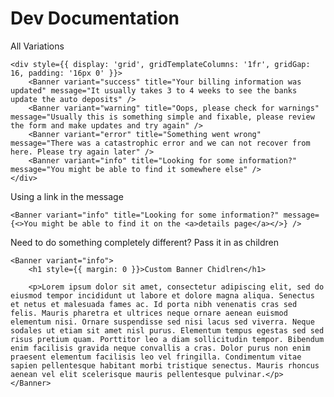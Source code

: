 # Dev Documentation

All Variations

```tsx
<div style={{ display: 'grid', gridTemplateColumns: '1fr', gridGap: 16, padding: '16px 0' }}>
    <Banner variant="success" title="Your billing information was updated" message="It usually takes 3 to 4 weeks to see the banks update the auto deposits" />
    <Banner variant="warning" title="Oops, please check for warnings" message="Usually this is something simple and fixable, please review the form and make updates and try again" />
    <Banner variant="error" title="Something went wrong" message="There was a catastrophic error and we can not recover from here. Please try again later" />
    <Banner variant="info" title="Looking for some information?" message="You might be able to find it somewhere else" />
</div>
```

Using a link in the message

```tsx
<Banner variant="info" title="Looking for some information?" message={<>You might be able to find it on the <a>details page</a></>} />
```

Need to do something completely different? Pass it in as children

```tsx
<Banner variant="info">
    <h1 style={{ margin: 0 }}>Custom Banner Chidlren</h1>
    
    <p>Lorem ipsum dolor sit amet, consectetur adipiscing elit, sed do eiusmod tempor incididunt ut labore et dolore magna aliqua. Senectus et netus et malesuada fames ac. Id porta nibh venenatis cras sed felis. Mauris pharetra et ultrices neque ornare aenean euismod elementum nisi. Ornare suspendisse sed nisi lacus sed viverra. Neque sodales ut etiam sit amet nisl purus. Elementum tempus egestas sed sed risus pretium quam. Porttitor leo a diam sollicitudin tempor. Bibendum enim facilisis gravida neque convallis a cras. Dolor purus non enim praesent elementum facilisis leo vel fringilla. Condimentum vitae sapien pellentesque habitant morbi tristique senectus. Mauris rhoncus aenean vel elit scelerisque mauris pellentesque pulvinar.</p>
</Banner>
```